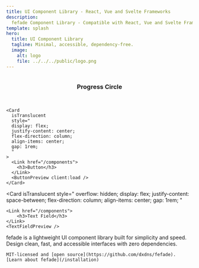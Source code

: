```yaml
---
title: UI Component Library - React, Vue and Svelte Frameworks
description:
  fefade Component Library - Compatible with React, Vue and Svelte Frameworks.
template: splash
hero:
  title: UI Component Library
  tagline: Minimal, accessible, dependency-free.
  image:
    alt: logo
    file: ../../../public/logo.png
---
```



<CardGrid stagger>
	<Card
      isTranslucent
      style="
      display: flex;
      justify-content: center;
      flex-direction: column;
      align-items: center;
      gap: 1rem;
      "
    >
    <Link href="/components">
      <h3>Progress Circle</h3>
    </Link>
    <ProgressCirclePreview client:load />
	</Card>

    <Card
      isTranslucent
      style="
      display: flex;
      justify-content: center;
      flex-direction: column;
      align-items: center;
      gap: 1rem;
      "
    >
      <Link href="/components">
        <h3>Button</h3>
      </Link>
      <ButtonPreview client:load />
    </Card>

<Card
	isTranslucent
	style="
    overflow: hidden;
    display: flex;
    justify-content: space-between;
    flex-direction: column;
    align-items: center;
    gap: 1rem;
    "
>
	<Link href="/components">
		<h3>Text Field</h3>
	</Link>
	<TextFieldPreview />
</Card>

  <div>
    <LinkCard title="All components" href="/components" />
    <LinkCard title="Explore templates" href="/templates"  />
  </div>
</CardGrid>

<About>
    fefade is a lightweight UI component library built for simplicity and speed.
    Design clean, fast, and accessible interfaces with zero dependencies.

    MIT-licensed and [open source](https://github.com/dxdns/fefade).
    [Learn about fefade](/installation)

</About>

